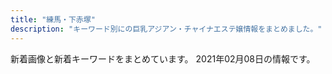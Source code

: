 ```yaml
---
title: "練馬・下赤塚"
description: "キーワード別にの巨乳アジアン・チャイナエステ嬢情報をまとめました。"
---
```


新着画像と新着キーワードをまとめています。
2021年02月08日の情報です。

<DmmAffiliateIns />
<KeywordTable
  shops={
    [
    {
        "keywords": {},
        "img_links": [
            "http://es-nerima.biz/wp-content/uploads/2016/10/gallery7.jpg",
            "http://es-nerima.biz/wp-content/uploads/2016/10/gallery8-600x600.jpg",
            "http://es-nerima.biz/wp-content/uploads/2016/10/eri.jpg",
            "http://es-nerima.biz/wp-content/themes/template-salon2/images/newface-ttl.png",
            "http://es-nerima.biz/wp-content/themes/template-salon2/images/pickup-ttl.png",
            "http://es-nerima.biz/wp-content/themes/template-salon2/images/gallery3.jpg",
            "http://es-nerima.biz/wp-content/uploads/2016/10/gallery2.jpg",
            "http://es-nerima.biz/wp-content/themes/template-salon2/images/gallery2.jpg",
            "http://es-nerima.biz/wp-content/uploads/2016/10/g1-250x330.jpg",
            "http://es-nerima.biz/wp-content/uploads/2016/10/g3-250x330.jpg",
            "http://es-nerima.biz/wp-content/uploads/2016/10/gallery6.jpg",
            "http://es-nerima.biz/wp-content/uploads/2016/10/g5.jpg",
            "http://cdn.dino-es.com/images/logo/88x31DinoEs.png",
            "http://es-nerima.biz/wp-content/themes/template-salon2/images/gallery4.jpg",
            "http://es-nerima.biz/wp-content/uploads/2016/10/g6-250x330.jpg",
            "http://es-nerima.biz/wp-content/themes/template-salon2/images/pickup-frame.png",
            "http://es-nerima.biz/wp-content/uploads/2016/10/gallery1.jpg",
            "http://es-nerima.biz/wp-content/themes/template-salon2/images/massage-de_88_31.jpg",
            "http://es-nerima.biz/wp-content/uploads/2016/10/g4-250x330.jpg",
            "http://es-nerima.biz/wp-content/uploads/2016/10/mika.jpg",
            "http://es-nerima.biz/wp-content/uploads/2016/10/girl-1.jpg",
            "http://es-nerima.biz/wp-content/themes/template-salon2/images/camp-bnr.jpg",
            "http://es-nerima.biz/wp-content/themes/template-salon2/images/gallery-ttl.png",
            "http://es-nerima.biz/wp-content/uploads/2016/10/camp-bnr.jpg",
            "http://es-nerima.biz/wp-content/themes/template-salon2/images/news-ttl.png",
            "http://es-nerima.biz/wp-content/uploads/2016/10/g3.jpg",
            "http://es-nerima.biz/wp-content/uploads/2016/10/girl-1-250x330.jpg",
            "http://es-nerima.biz/wp-content/themes/template-salon2/images/magazine.jpg",
            "http://es-nerima.biz/wp-content/uploads/2016/10/gallery3.jpg",
            "http://es-nerima.biz/wp-content/uploads/2016/10/gallery8.jpg",
            "http://es-nerima.biz/wp-content/uploads/2016/10/eri-250x330.jpg",
            "http://es-nerima.biz/wp-content/uploads/2016/10/mika-250x330.jpg",
            "http://es-nerima.biz/wp-content/themes/template-salon2/images/gallery1.jpg",
            "http://es-nerima.biz/wp-content/themes/template-salon2/images/tel.png",
            "http://es-nerima.biz/wp-content/uploads/2016/10/g6.jpg",
            "http://es-nerima.biz/wp-content/uploads/2016/10/g5-250x330.jpg",
            "http://es-nerima.biz/wp-content/themes/template-salon2/images/slider1.jpg",
            "http://es-nerima.biz/wp-content/uploads/2016/10/gallery5.jpg"
        ],
        "name": "\u3046\u3089\u3089",
        "station": "\u7df4\u99ac\u99c5\u5317\u53e3",
        "url": "http://es-nerima.biz/"
    },
    {
        "url": "http://anzu.abnavi.info/",
        "keywords": {
            "88": 1,
            "E": 4,
            "83": 1,
            "86": 3,
            "87": 5,
            "85": 2,
            "D": 8,
            "C": 19
        },
        "img_links": [
            "http://anzu.abnavi.info/images/s_staff.jpg",
            "http://anzu.abnavi.info/images/nbj3.jpg",
            "http://anzu.abnavi.info/photos/sites/35/2020/10/2020103006583256.jpg",
            "http://anzu.abnavi.info/photos/sites/35/2021/01/2021010706402780.jpg",
            "http://anzu.abnavi.info/photos/sites/35/2020/11/2020111701471573.jpg",
            "http://anzu.abnavi.info/photos/sites/35/2020/11/2020111701471610.jpg",
            "http://anzu.abnavi.info/images/nbj1.jpg",
            "http://anzu.abnavi.info/photos/sites/35/2021/01/202101210807271.jpg",
            "http://anzu.abnavi.info/photos/sites/35/2021/02/2021020806393129.jpg",
            "http://anzu.abnavi.info/images/s_news.png",
            "http://anzu.abnavi.info/images/mobile.jpg",
            "http://anzu.abnavi.info/photos/sites/35/2020/10/2020103006583042.jpg",
            "http://anzu.abnavi.info/photos/sites/35/2020/11/2020111105580517.jpg",
            "http://anzu.abnavi.info/photos/sites/35/2021/01/2021012905114965.jpg",
            "http://anzu.abnavi.info/images/room4.jpg",
            "http://anzu.abnavi.info/images/room3.jpg",
            "http://anzu.abnavi.info/images/room1.jpg",
            "http://anzu.abnavi.info/images/room2.jpg",
            "http://anzu.abnavi.info/images/end.png",
            "http://anzu.abnavi.info/photos/sites/35/2020/11/2020110503074285.jpg",
            "http://anzu.abnavi.info/images/top.jpg",
            "http://anzu.abnavi.info/images/news_bj3.jpg",
            "http://anzu.abnavi.info/photos/sites/35/2020/10/2020103006583225.jpg",
            "http://anzu.abnavi.info/photos/sites/35/2020/10/2020103006583191.jpg",
            "http://anzu.abnavi.info/photos/sites/35/2020/11/2020110503074787.jpg"
        ],
        "station": "\u6210\u5897\u99c5",
        "name": "\u59eb"
    },
    {
        "img_links": [
            "http://www.seoul.esjp.info/files/010.jpg",
            "http://www.seoul.esjp.info/files/015.jpg",
            "http://www.seoul.esjp.info/img/change-005.png",
            "http://www.seoul.esjp.info/img/nav-001.png",
            "http://www.seoul.esjp.info/files/013.jpg",
            "http://www.seoul.esjp.info/img/main-top01.png",
            "http://www.seoul.esjp.info/files/008.jpg",
            "http://www.seoul.esjp.info/img/nav-003.png",
            "http://www.seoul.esjp.info/img/change-001.png",
            "http://www.seoul.esjp.info/img/nav-002.png",
            "http://www.seoul.esjp.info/img/main-top03.png",
            "http://www.seoul.esjp.info/img/change-002.png",
            "http://www.seoul.esjp.info/files/007.jpg",
            "http://www.seoul.esjp.info/img/foot.png",
            "http://www.seoul.esjp.info/files/004.jpg",
            "http://www.seoul.esjp.info/files/005.jpg",
            "http://www.seoul.esjp.info/files/011.jpg",
            "http://www.seoul.esjp.info/files/006.jpg",
            "http://www.seoul.esjp.info/img/nav-004.png",
            "http://www.seoul.esjp.info/img/change-006.png",
            "http://www.seoul.esjp.info/files/012.jpg",
            "http://www.seoul.esjp.info/img/nav-005.png",
            "http://www.seoul.esjp.info/img/recuit.png",
            "http://www.seoul.esjp.info/img/head.png",
            "http://www.seoul.esjp.info/img/change-004.png",
            "http://www.seoul.esjp.info/files/001.jpg",
            "http://www.seoul.esjp.info/img/nav-006.png",
            "http://www.seoul.esjp.info/files/003.jpg",
            "http://www.seoul.esjp.info/img/change-003.png"
        ],
        "keywords": {
            "D": 4,
            "87": 1,
            "86": 3
        },
        "station": "\u7df4\u99ac\u99c5\u897f\u53e3",
        "name": "\u7652\u3057\u306e\u90e8\u5c4b",
        "url": "http://www.seoul.esjp.info/"
    },
    {
        "url": "http://himawari.est-u.com/",
        "name": "\u3072\u307e\u308f\u308a",
        "station": "\u7df4\u99ac\u99c5\u5357\u53e3",
        "img_links": [
            "http://himawari.est-u.com/images/a2.jpg",
            "http://himawari.est-u.com/staff/sakura.jpg",
            "http://himawari.est-u.com/staff/nami.jpg",
            "http://himawari.est-u.com/images/therpist.jpg",
            "http://himawari.est-u.com/images/a1.jpg",
            "http://himawari.est-u.com/images/index_02.jpg",
            "http://himawari.est-u.com/images/index_08.jpg",
            "http://himawari.est-u.com/images/index2_08.jpg",
            "http://himawari.est-u.com/staff/eri.jpg",
            "http://himawari.est-u.com/images/down.jpg",
            "http://himawari.est-u.com/staff/asuka.jpg",
            "http://himawari.est-u.com/staff/izumi.jpg",
            "http://himawari.est-u.com/staff/umi.jpg",
            "http://himawari.est-u.com/staff/miyuki.jpg",
            "http://himawari.est-u.com/images/index_04.jpg",
            "http://himawari.est-u.com/staff/yuki.jpg",
            "http://himawari.est-u.com/images/index_10.jpg"
        ],
        "keywords": {
            "C": 7
        }
    },
    {
        "station": "\u4e2d\u6751\u6a4b\u99c5\u5357\u53e3",
        "keywords": {},
        "name": "\u30b9\u30a6\u30a3\u30fc\u30c8",
        "url": "http://www.es-yas.click/",
        "img_links": [
            "http://www.es-yas.click/images/interior_t.jpg",
            "http://www.es-yas.click/images/newface.png",
            "http://www.es-yas.click/images/news.jpg",
            "http://www.es-yas.click/images/tel.jpg",
            "http://www.es-yas.click/img/risa1.jpg",
            "http://www.es-yas.click/images/1.jpg",
            "http://www.es-yas.click/images/2.jpg",
            "http://www.es-yas.click/images/int2.png",
            "http://www.es-yas.click/images/ac1.png",
            "http://www.es-yas.click/images/int1.png",
            "http://www.es-yas.click/images/sirase.jpg",
            "http://www.es-yas.click/images/3.jpg",
            "http://www.es-yas.click/images/head.jpg",
            "http://www.es-yas.click/images/info.png",
            "http://www.es-yas.click/images/sys1.png",
            "http://www.es-yas.click/img/aya1.jpg",
            "http://www.es-yas.click/images/sys2.png",
            "http://www.es-yas.click/images/mobile.jpg",
            "http://www.es-yas.click/images/staff_t.jpg",
            "http://www.es-yas.click/img/sayuri1.jpg",
            "http://www.es-yas.click/images/s1.png"
        ]
    },
    {
        "station": "\u65b0\u685c\u53f0\u99c5",
        "img_links": [
            "https://static.wixstatic.com/media/73ea4e_73ca4971bac34776a53c8b09526abe0d~mv2.jpg",
            "https://static.wixstatic.com/media/56292f_3dc196c69ac04338b46a28f7dc0f4df2.jpg",
            "https://static.wixstatic.com/media/56292f_4d626237c2cd4806b0251dae4554758e.jpg",
            "https://static.wixstatic.com/media/73ea4e_4f276738c0354f93b87840e2d55be62b~mv2.png"
        ],
        "name": "\u697d\u3005",
        "url": "https://1270791003.wixsite.com/mysite/",
        "keywords": {}
    },
    {
        "keywords": {},
        "img_links": [
            "http://sh-dafei.work/templets/default/pc/picture/end1.jpg",
            "http://sh-dafei.work/uploads/201002/1-201002144Z11V.jpg",
            "http://sh-dafei.work/uploads/171031/1-1G0311G556445.jpg",
            "http://sh-dafei.work/uploads/181206/1-1Q2061253211D.jpg",
            "http://sh-dafei.work/uploads/171031/1-1G0311G531445.jpg",
            "http://sh-dafei.work/uploads/allimg/180612/1-1P612160305350.jpg",
            "http://sh-dafei.work/uploads/181206/1-1Q206125154224.jpg",
            "http://sh-dafei.work/uploads/200612/1-200612154534W8.jpg",
            "http://sh-dafei.work/uploads/181214/1-1Q214154222511.jpg",
            "http://sh-dafei.work/uploads/190809/1-1ZP9125I01S.jpg",
            "http://sh-dafei.work/uploads/171031/1-1G0311G344914.jpg",
            "http://sh-dafei.work/uploads/180227/1-1P22G40S5448.jpg",
            "http://sh-dafei.work/uploads/180612/1-1P6121601061c.jpg",
            "http://sh-dafei.work/templets/default/pc/picture/face.png",
            "http://sh-dafei.work/uploads/190130/1-1Z130162635508.jpg",
            "http://sh-dafei.work/uploads/181207/1-1Q20G35320X0.png",
            "http://sh-dafei.work/uploads/181206/1-1Q2061250494E.jpg",
            "http://sh-dafei.work/uploads/200117/1-20011G614144B.jpg",
            "http://sh-dafei.work/uploads/190301/1-1Z30116320A41.jpg",
            "http://sh-dafei.work/templets/default/pc/picture/s_pick.png",
            "http://sh-dafei.work/templets/default/pc/picture/s_news.png",
            "http://sh-dafei.work/uploads/191115/1-191115132040J2.jpg",
            "http://sh-dafei.work/uploads/181207/1-1Q20G40K63R.jpg",
            "http://sh-dafei.work/uploads/180612/1-1P612160029349.jpg",
            "http://sh-dafei.work/templets/default/pc/picture/staffs.png",
            "http://sh-dafei.work/uploads/190924/1-1Z924151334121.jpg",
            "http://sh-dafei.work/uploads/171031/1-1G0311G505933.jpg",
            "http://sh-dafei.work/uploads/181206/1-1Q2061249563O.jpg",
            "http://sh-dafei.work/uploads/171031/1-1G0311G4095M.jpg",
            "http://sh-dafei.work/uploads/201113/1-20111314213cQ.jpg",
            "http://sh-dafei.work/uploads/190329/1-1Z329151011c7.jpg",
            "http://sh-dafei.work/templets/default/pc/picture/s_staff.png"
        ],
        "name": "\u5927\u5983",
        "url": "http://sh-dafei.work/",
        "station": "\u7df4\u99ac\u99c5\u897f\u53e3"
    },
    {
        "img_links": [
            "http://c-ikoi.work/img/misaki1.jpg",
            "http://c-ikoi.work/images/1.jpg",
            "http://c-ikoi.work/images/rec2.png",
            "http://c-ikoi.work/images/3.jpg",
            "http://c-ikoi.work/images/4.jpg",
            "http://c-ikoi.work/img/yuna1.jpg",
            "http://c-ikoi.work/images/head.jpg",
            "http://c-ikoi.work/images/sys1.jpg",
            "http://c-ikoi.work/img/riri1.jpg",
            "http://c-ikoi.work/images/line.png",
            "http://c-ikoi.work/images/int3.png",
            "http://c-ikoi.work/img/momo1.jpg",
            "http://c-ikoi.work/images/concept.jpg",
            "http://c-ikoi.work/images/staff_t.jpg",
            "http://c-ikoi.work/images/int1.png",
            "http://c-ikoi.work/images/interior_t.jpg",
            "http://c-ikoi.work/images/sys2.jpg",
            "http://c-ikoi.work/images/tel.jpg",
            "http://c-ikoi.work/images/news.jpg",
            "http://c-ikoi.work/images/sys3.png",
            "http://c-ikoi.work/images/int2.png",
            "http://c-ikoi.work/images/mobile.jpg",
            "http://c-ikoi.work/images/rec1.png",
            "http://c-ikoi.work/images/2.jpg"
        ],
        "name": "\u61a9",
        "station": "\u5927\u5c71\u99c5\u5357\u53e3",
        "keywords": {},
        "url": "http://c-ikoi.work/"
    },
    {
        "url": "http://ponfu-massage.work/",
        "name": "\u30dd\u30f3\u30d5\u30fc",
        "keywords": {
            "C": 22,
            "85": 3,
            "88": 4,
            "D": 10,
            "F": 1,
            "89": 1,
            "E": 1,
            "87": 4,
            "84": 1
        },
        "img_links": [
            "http://ponfu-massage.work/img/sta42.jpg",
            "http://ponfu-massage.work/img/sta28.jpg",
            "http://ponfu-massage.work/img/st41.jpg",
            "http://ponfu-massage.work/img/acc7.jpg",
            "http://ponfu-massage.work/img/acc5.jpg",
            "http://ponfu-massage.work/img/s30.jpg",
            "http://ponfu-massage.work/img/sta40.jpg",
            "http://ponfu-massage.work/img/st40.jpg",
            "http://ponfu-massage.work/img/st18.jpg",
            "http://ponfu-massage.work/img/st43.jpg",
            "http://ponfu-massage.work/img/acc4.jpg",
            "http://ponfu-massage.work/img/sta30.jpg",
            "http://ponfu-massage.work/img/acc2.jpg",
            "http://ponfu-massage.work/img/sta43.jpg",
            "http://ponfu-massage.work/img/st37.jpg",
            "http://ponfu-massage.work/img/st45.jpg",
            "http://ponfu-massage.work/img/acc6.jpg",
            "http://ponfu-massage.work/img/sta41.jpg",
            "http://ponfu-massage.work/img/sta38.jpg",
            "http://ponfu-massage.work/img/s38.jpg",
            "http://ponfu-massage.work/img/s40.jpg",
            "http://ponfu-massage.work/img/st28.jpg",
            "http://ponfu-massage.work/img/s44.jpg",
            "http://ponfu-massage.work/img/s43.jpg",
            "http://ponfu-massage.work/img/acc8.jpg",
            "http://ponfu-massage.work/img/st42.jpg",
            "http://ponfu-massage.work/img/botton.jpg",
            "http://ponfu-massage.work/img/st30.jpg",
            "http://ponfu-massage.work/img/s41.jpg",
            "http://ponfu-massage.work/img/s42.jpg",
            "http://ponfu-massage.work/img/campian.jpg",
            "http://ponfu-massage.work/img/sta37.jpg",
            "http://ponfu-massage.work/img/acc3.jpg",
            "http://ponfu-massage.work/img/acc10.jpg",
            "http://ponfu-massage.work/img/sta44.jpg",
            "http://ponfu-massage.work/img/sta45.jpg",
            "http://ponfu-massage.work/img/st44.jpg",
            "http://ponfu-massage.work/img/st35.jpg",
            "http://ponfu-massage.work/img/sta35.jpg",
            "http://ponfu-massage.work/img/st39.jpg",
            "http://ponfu-massage.work/img/acc9.jpg",
            "http://ponfu-massage.work/img/st38.jpg",
            "http://ponfu-massage.work/img/s39.jpg",
            "http://ponfu-massage.work/img/s37.jpg",
            "http://ponfu-massage.work/img/s45.jpg",
            "http://ponfu-massage.work/img/sta39.jpg",
            "http://ponfu-massage.work/img/acc1.jpg"
        ],
        "station": "\u7df4\u99ac\u99c5\u897f\u53e3"
    },
    {
        "url": "http://www.nerima-rose.com/",
        "station": "\u7df4\u99ac\u99c5\u5357\u53e3",
        "img_links": [
            "http://www.nerima-rose.com/images/staff/17/riri.jpg",
            "http://www.nerima-rose.com/images/aroma/r1.jpg",
            "http://www.nerima-rose.com/images/staff/16/aya2.jpg",
            "http://www.nerima-rose.com/images/rosa-pindao_09.jpg",
            "http://www.nerima-rose.com/images/shop/11.jpg",
            "http://www.nerima-rose.com/images/shop/h1.jpg",
            "http://www.nerima-rose.com/images/aroma/r3.jpg",
            "http://www.nerima-rose.com/images/rosa-pindao_07.jpg",
            "http://www.nerima-rose.com/images/aroma/r2.jpg",
            "http://www.nerima-rose.com/images/shop/3/sh1.jpg",
            "http://www.nerima-rose.com/cgi-bin/topics/img/16-1.jpg",
            "http://www.nerima-rose.com/images/shop/4/s1.jpg",
            "http://www.nerima-rose.com/images/index-rosa_04.jpg",
            "http://www.nerima-rose.com/images/staff/17/2/nana.png",
            "http://www.nerima-rose.com/images/staff/17/2/ena.jpg",
            "http://www.nerima-rose.com/images/index-rosa_09.jpg",
            "http://www.nerima-rose.com/images/sys3.jpg",
            "http://www.nerima-rose.com/images/staff/17/2/kina.jpg",
            "http://www.nerima-rose.com/images/staff/16/misaki2.jpg",
            "http://www.nerima-rose.com/images/index-rosa_02.jpg",
            "http://www.nerima-rose.com/images/nav/nav-acc.jpg",
            "http://www.nerima-rose.com/images/rosa-sys_09a.jpg",
            "http://www.nerima-rose.com/images/images/sys2018_03.jpg",
            "http://www.nerima-rose.com/images/nav/nav-rec.jpg",
            "http://www.nerima-rose.com/images/rosa-sys_04.jpg",
            "http://www.nerima-rose.com/images/images/sys2018_06.jpg",
            "http://www.nerima-rose.com/images/staff/16/kaori2.jpg"
        ],
        "name": "ROSE",
        "keywords": {
            "C": 8
        }
    },
    {
        "station": "\u685c\u53f0\u99c5\u5317\u53e3",
        "name": "\u30de\u30fc\u30ac\u30ec\u30c3\u30c8",
        "url": "http://margaret.ests.jp/",
        "img_links": [
            "http://margaret.ests.jp/photos/sites/29/2021/01/2021011511194654.jpg",
            "http://margaret.ests.jp/images/service2.jpg",
            "http://margaret.ests.jp/photos/sites/29/2020/06/202006301829174.jpeg",
            "http://margaret.ests.jp/images/s_service.png",
            "http://margaret.ests.jp/images/room3.jpg",
            "http://margaret.ests.jp/images/room1.jpg",
            "http://margaret.ests.jp/images/room4.jpg",
            "http://margaret.ests.jp/photos/sites/29/2020/08/2020082222274080.jpeg",
            "http://margaret.ests.jp/photos/sites/29/2020/06/2020062814010219.jpeg",
            "http://margaret.ests.jp/images/s_staff.png",
            "http://margaret.ests.jp/images/room2.jpg",
            "http://margaret.ests.jp/photos/sites/29/2020/08/2020080615352994.jpeg",
            "http://margaret.ests.jp/photos/sites/29/2020/04/202004081414540.jpg",
            "http://margaret.ests.jp/images/info.jpg",
            "http://margaret.ests.jp/images/service1.jpg",
            "http://margaret.ests.jp/images/service3.jpg",
            "http://margaret.ests.jp/images/service4.jpg",
            "http://margaret.ests.jp/photos/sites/29/2020/05/202005281752578.jpg",
            "http://margaret.ests.jp/images/s_news.jpg",
            "http://margaret.ests.jp/images/mobile.jpg",
            "http://margaret.ests.jp/photos/sites/29/2020/04/2020041014190824.jpg",
            "http://margaret.ests.jp/images/top.jpg",
            "http://margaret.ests.jp/images/s_pick.jpg",
            "http://margaret.ests.jp/photos/sites/29/2020/04/2020040205541033.jpg",
            "http://margaret.ests.jp/photos/sites/29/2020/04/202004102157462.jpeg",
            "http://margaret.ests.jp/photos/sites/29/2020/03/2020032709162529.jpg"
        ],
        "keywords": {
            "88": 24,
            "F": 12,
            "85": 36,
            "D": 84,
            "E": 36,
            "87": 12,
            "86": 24
        }
    },
    {
        "name": "AROMA PLAZA \u30a2\u30ed\u30de\u30d7\u30e9\u30b6",
        "station": "\u77f3\u795e\u4e95\u516c\u5712\u99c5\u5357\u53e3",
        "keywords": {},
        "url": "http://aroma-p.info/",
        "img_links": []
    },
    {
        "station": "\u4e0b\u8d64\u585a\u99c5\u5317\u53e3",
        "img_links": [
            "http://c-sakura.work/images/1.jpg",
            "http://c-sakura.work/images/info.png",
            "http://c-sakura.work/images/head.jpg",
            "http://c-sakura.work/img/yuri1.jpg",
            "http://c-sakura.work/images/mobile.jpg",
            "http://c-sakura.work/images/2.jpg",
            "http://c-sakura.work/images/int2.png",
            "http://c-sakura.work/images/3.jpg",
            "http://c-sakura.work/images/news.png",
            "http://c-sakura.work/img/ami1.jpg",
            "http://c-sakura.work/images/int1.png",
            "http://c-sakura.work/images/sisu.png",
            "http://c-sakura.work/img/yuyu1.jpg",
            "http://c-sakura.work/images/tel.jpg",
            "http://c-sakura.work/images/interior_t.jpg",
            "http://c-sakura.work/images/staff_t.jpg",
            "http://c-sakura.work/images/sys1.png"
        ],
        "url": "http://c-sakura.work/",
        "name": "\u9577\u4e45*\u3061\u3087\u3046\u304d\u3085\u3046",
        "keywords": {}
    },
    {
        "keywords": {},
        "url": "https://salasa.tokyo/",
        "station": "\u7df4\u99ac\u99c5\u897f\u53e3",
        "name": "\u3064\u307c\u307f",
        "img_links": []
    },
    {
        "name": "\u7d05\u6708",
        "img_links": [
            "http://www.es-kou.link/images/mobile.jpg",
            "http://www.es-kou.link/images/head.jpg",
            "http://www.es-kou.link/images/1.jpg",
            "http://www.es-kou.link/images/sys1.jpg",
            "http://www.es-kou.link/img/mimi1.jpg",
            "http://www.es-kou.link/images/info.png",
            "http://www.es-kou.link/images/sys2.jpg",
            "http://www.es-kou.link/images/news.jpg",
            "http://www.es-kou.link/images/s1.png",
            "http://www.es-kou.link/images/int1.png",
            "http://www.es-kou.link/images/sys3.png",
            "http://www.es-kou.link/img/nana1.jpg",
            "http://www.es-kou.link/images/int2.png",
            "http://www.es-kou.link/images/interior_t.jpg",
            "http://www.es-kou.link/img/satomi1.jpg",
            "http://www.es-kou.link/images/b2.jpg",
            "http://www.es-kou.link/images/staff_t.jpg",
            "http://www.es-kou.link/images/3.jpg",
            "http://www.es-kou.link/images/b1.jpg",
            "http://www.es-kou.link/images/2.jpg"
        ],
        "keywords": {},
        "station": "\u4e0b\u8d64\u585a\u99c5\u5317\u53e3",
        "url": "http://www.es-kou.link/"
    },
    {
        "img_links": [
            "http://mannmaru.xyz/uploads/210118/1-21011P9140L03.jpg",
            "http://mannmaru.xyz/uploads/201214/1-201214140532633.jpg",
            "http://mannmaru.xyz/uploads/201006/1-201006104331a4.jpg",
            "http://mannmaru.xyz/uploads/210201/1-210201104555H2.jpg",
            "http://mannmaru.xyz/uploads/210201/1-21020110402L62.jpg",
            "http://mannmaru.xyz/style/images/room2.jpg",
            "http://mannmaru.xyz/uploads/201111/1-2011111325441M.jpg",
            "http://mannmaru.xyz/uploads/201111/1-201111132553140.jpg",
            "http://mannmaru.xyz/style/images/girl-z2.jpg",
            "http://mannmaru.xyz/uploads/210118/1-21011P913545J.jpg",
            "http://mannmaru.xyz/style/images/top.png",
            "http://mannmaru.xyz/uploads/201106/1-201106163420503.jpg",
            "http://mannmaru.xyz/uploads/201112/1-2011120U33N31.jpg",
            "http://mannmaru.xyz/uploads/201212/1-201212152243942.jpg",
            "http://mannmaru.xyz/uploads/200930/1-200930092325118.jpg",
            "http://mannmaru.xyz/uploads/201226/1-20122616061Aa.jpg",
            "http://mannmaru.xyz/uploads/200908/1-200ZQ30400545.jpg",
            "http://mannmaru.xyz/uploads/210105/1-210105124QM16.jpg",
            "http://mannmaru.xyz/style/images/mobile.jpg",
            "http://mannmaru.xyz/uploads/200908/1-200ZQ304213L.jpg",
            "http://mannmaru.xyz/uploads/210118/1-21011P91210456.jpg",
            "http://mannmaru.xyz/plus/images/room5.jpg",
            "http://mannmaru.xyz/style/images/staff_line.png",
            "http://mannmaru.xyz/style/images/room1.jpg",
            "http://mannmaru.xyz/style/images/girl-z1.jpg",
            "http://mannmaru.xyz/uploads/201130/1-20113009354V96.jpg",
            "http://mannmaru.xyz/uploads/201028/1-20102Q24S0942.jpg",
            "http://mannmaru.xyz/uploads/200930/1-200930092346129.jpg",
            "http://mannmaru.xyz/uploads/210105/1-210105124S0643.jpg",
            "http://mannmaru.xyz/style/images/room4.jpg",
            "http://mannmaru.xyz/style/images/dt.jpg",
            "http://mannmaru.xyz/uploads/210105/1-210105124T2148.jpg",
            "http://mannmaru.xyz/uploads/200912/1-200912152551K9.jpg",
            "http://mannmaru.xyz/style/images/room3.jpg",
            "http://mannmaru.xyz/uploads/201106/1-201106163411121.jpg",
            "http://mannmaru.xyz/uploads/201112/1-2011120U259211.jpg",
            "http://mannmaru.xyz/uploads/201130/1-20113009352G24.jpg",
            "http://mannmaru.xyz/uploads/201010/1-2010101A4532c.jpg",
            "http://mannmaru.xyz/uploads/201006/1-201006104306102.jpg",
            "http://mannmaru.xyz/uploads/201020/1-2010200TF4347.jpg",
            "http://mannmaru.xyz/uploads/201020/1-2010200TG3423.jpg",
            "http://mannmaru.xyz/uploads/201028/1-20102Q24PXb.jpg",
            "http://mannmaru.xyz/uploads/210201/1-210201104603c3.jpg",
            "http://mannmaru.xyz/uploads/201020/1-2010200T649248.jpg",
            "http://mannmaru.xyz/style/images/end.jpg",
            "http://mannmaru.xyz/uploads/210201/1-210201103ZbG.jpg",
            "http://mannmaru.xyz/uploads/210115/1-2101151H414522.jpg",
            "http://mannmaru.xyz/uploads/200908/1-200ZQ30412239.jpg",
            "http://mannmaru.xyz/uploads/201106/1-2011061633492c.jpg",
            "http://mannmaru.xyz/uploads/200930/1-20093009233O42.jpg",
            "http://mannmaru.xyz/uploads/201028/1-20102Q24R2Y7.jpg",
            "http://mannmaru.xyz/uploads/201214/1-2012141405532C.jpg",
            "http://mannmaru.xyz/uploads/201130/1-20113009355I62.jpg",
            "http://mannmaru.xyz/uploads/201112/1-2011120U32Q21.jpg",
            "http://mannmaru.xyz/uploads/201111/1-201111132535H6.jpg",
            "http://mannmaru.xyz/uploads/201214/1-201214140544N0.jpg",
            "http://mannmaru.xyz/uploads/210201/1-2102011039521I.jpg",
            "http://mannmaru.xyz/uploads/201006/1-201006104323245.jpg",
            "http://mannmaru.xyz/style/images/bj3.png",
            "http://mannmaru.xyz/uploads/201026/1-201026095440P8.jpg",
            "http://mannmaru.xyz/uploads/210201/1-21020110453K96.jpg"
        ],
        "name": "\u5348\u5f8c\u306e\u591c",
        "keywords": {
            "G": 1,
            "D": 18,
            "94": 1,
            "86": 18,
            "E": 1,
            "88": 1,
            "C": 26
        },
        "station": "\u6210\u5897\u99c5\u5317\u53e3",
        "url": "http://mannmaru.xyz/"
    },
    {
        "img_links": [
            "http://www.hi-msg.com/dansin/images/p-5.jpg",
            "http://www.hi-msg.com/dansin/images/end1.jpg",
            "http://www.hi-msg.com/dansin/images/p-4-1.jpg",
            "http://www.hi-msg.com/dansin/images/p-2.jpg",
            "http://www.hi-msg.com/dansin/images/1.jpg",
            "http://www.hi-msg.com/dansin/images/s_face.jpg",
            "http://www.hi-msg.com/dansin/images/p-2-1.jpg",
            "http://www.hi-msg.com/dansin/images/p-6.jpg",
            "http://www.hi-msg.com/dansin/images/p-8.jpg",
            "http://www.hi-msg.com/dansin/images/top1.jpg",
            "http://www.hi-msg.com/dansin/images/s_info.jpg",
            "http://www.hi-msg.com/dansin/images/p-4.jpg",
            "http://www.hi-msg.com/dansin/images/p-7.jpg",
            "http://www.hi-msg.com/dansin/images/nav.jpg",
            "http://www.hi-msg.com/dansin/images/mobile.jpg",
            "http://www.hi-msg.com/dansin/images/p-1.jpg",
            "http://www.hi-msg.com/dansin/images/p-6-1.jpg",
            "http://www.hi-msg.com/dansin/images/p-5-1.jpg",
            "http://www.hi-msg.com/dansin/images/s_news.jpg",
            "http://www.hi-msg.com/dansin/images/top.jpg",
            "http://www.hi-msg.com/dansin/images/p-1-1.jpg",
            "http://www.hi-msg.com/dansin/images/s_pick.jpg"
        ],
        "keywords": {},
        "station": "\u3068\u304d\u308f\u53f0\u99c5\u5357\u53e3",
        "name": "\u6696\u5fc3",
        "url": "http://www.hi-msg.com/dansin/"
    },
    {
        "station": "\u4e0b\u8d64\u585a\u99c5\u5317\u53e3",
        "url": "http://www.hanaest.net/",
        "img_links": [
            "http://www.hanaest.net/up/uploads/20161128220158nao.jpg",
            "http://www.hanaest.net/images/ttl_staff.png",
            "http://www.hanaest.net/up/uploads/20171017081729nana.jpg",
            "http://www.hanaest.net/up/uploads/20161009222712tomo.jpg",
            "http://www.hanaest.net/images/r2.jpg",
            "http://www.hanaest.net/images/ttl_price.png",
            "http://www.hanaest.net/images/s2.jpg",
            "http://www.hanaest.net/images/r1.jpg",
            "http://www.hanaest.net/images/ttl_qj.png",
            "http://www.hanaest.net/up/uploads/20171005214644212.jpg",
            "http://www.hanaest.net/up/uploads/20170621202142mimi.jpg",
            "http://www.hanaest.net/images/header_bg.png",
            "http://www.hanaest.net/images/news.png",
            "http://www.hanaest.net/images/qj.png"
        ],
        "name": "\u83ef\uff5e\u306f\u306a\uff5e",
        "keywords": {}
    },
    {
        "img_links": [
            "http://www.kawaii.mensest.com/files/010.jpg",
            "http://www.kawaii.mensest.com/images/mainImg_sub.jpg",
            "http://www.kawaii.mensest.com/common/images/photo02.jpg",
            "http://www.kawaii.mensest.com/files/012.jpg",
            "http://www.kawaii.mensest.com/images/btn2.png",
            "http://www.kawaii.mensest.com/images/icon_tel.png",
            "http://www.kawaii.mensest.com/files/009.jpg",
            "http://www.kawaii.mensest.com/images/icon_staff.png",
            "http://www.kawaii.mensest.com/images/icon_info.png",
            "http://www.kawaii.mensest.com/images/end-info.png",
            "http://www.kawaii.mensest.com/images/icon_concept.png",
            "http://www.kawaii.mensest.com/files/011.jpg",
            "http://www.kawaii.mensest.com/common/images/photo03.jpg",
            "http://www.kawaii.mensest.com/common/images/photo01.jpg",
            "http://www.kawaii.mensest.com/images/icon_top.png"
        ],
        "keywords": {
            "D": 4,
            "87": 4
        },
        "url": "http://www.kawaii.mensest.com/",
        "name": "Kawaii\u604b\u4eba",
        "station": "\u7df4\u99ac\u99c5\u4e2d\u592e\u53e3"
    },
    {
        "keywords": {
            "D": 20,
            "C": 11,
            "86": 10,
            "85": 10
        },
        "img_links": [
            "https://kachofugetsu.ests.jp/images/top.jpg",
            "https://kachofugetsu.ests.jp/images/link_nav03.jpg",
            "https://kachofugetsu.ests.jp/images/link_nav02.jpg",
            "https://kachofugetsu.ests.jp/images/link_nav04.jpg",
            "https://kachofugetsu.ests.jp/photos/sites/18/2021/01/2021011210015951.jpg",
            "https://kachofugetsu.ests.jp/images/link_nav01.jpg",
            "https://kachofugetsu.ests.jp/photos/sites/18/2021/01/2021011210020128.jpg",
            "https://kachofugetsu.ests.jp/images/room2.jpg",
            "https://kachofugetsu.ests.jp/images/tit_staff.jpg",
            "https://kachofugetsu.ests.jp/photos/sites/18/2021/01/2021011210015989.jpg",
            "https://kachofugetsu.ests.jp/images/room1.jpg",
            "https://kachofugetsu.ests.jp/images/tit_news.png",
            "https://kachofugetsu.ests.jp/images/room4.jpg",
            "https://kachofugetsu.ests.jp/photos/sites/18/2021/01/2021011210020045.jpg",
            "https://kachofugetsu.ests.jp/images/link_nav05.jpg",
            "https://kachofugetsu.ests.jp/images/footer.jpg",
            "https://kachofugetsu.ests.jp/images/room3.jpg",
            "https://kachofugetsu.ests.jp/images/link_nav06.jpg"
        ],
        "name": "\u82b1\u9ce5\u98a8\u6708",
        "station": "\u6210\u5897\u99c5",
        "url": "https://kachofugetsu.ests.jp/"
    },
    {
        "station": "\u7df4\u99ac\u99c5A1\u51fa\u53e3",
        "name": "\u30d0\u30d3",
        "url": "http://giuytor.xyz/",
        "img_links": [
            "http://giuytor.xyz/uploads/201027/1-20102G2423W16.jpg",
            "http://giuytor.xyz/webstyle/line6.png",
            "http://giuytor.xyz/uploads/201026/1-201026164952248.jpg",
            "http://giuytor.xyz/webstyle/sign(1).png",
            "http://giuytor.xyz/uploads/201210/1-2012101602095L.jpg",
            "http://giuytor.xyz/webstyle/line2.png",
            "http://giuytor.xyz/uploads/201026/1-2010261A409633.jpg",
            "http://giuytor.xyz/uploads/201027/1-20102G24525a5.jpg",
            "http://giuytor.xyz/webstyle/line3.png",
            "http://giuytor.xyz/webstyle/mobile_02.png",
            "http://giuytor.xyz/uploads/201027/1-20102G24150649.jpg",
            "http://giuytor.xyz/uploads/201112/1-20111210002S57.jpg",
            "http://giuytor.xyz/uploads/201210/1-201210163253163.jpg",
            "http://giuytor.xyz/webstyle/line4.png",
            "http://giuytor.xyz/uploads/201027/1-20102G24422144.jpg",
            "http://giuytor.xyz/webstyle/notice.png",
            "http://giuytor.xyz/webstyle/line1.png",
            "http://giuytor.xyz/uploads/201027/1-20102G24336356.jpg",
            "http://giuytor.xyz/webstyle/call.jpg",
            "http://giuytor.xyz/webstyle/sign(2).png",
            "http://giuytor.xyz/webstyle/line5.png",
            "http://giuytor.xyz/uploads/201026/1-2010261A21I03.jpg",
            "http://giuytor.xyz/uploads/201030/1-201030101635910.jpg",
            "http://giuytor.xyz/webstyle/mobile_01.png",
            "http://giuytor.xyz/webstyle/sign.png",
            "http://giuytor.xyz/webstyle/call(1).jpg",
            "http://giuytor.xyz/uploads/201027/1-20102G24601461.jpg"
        ],
        "keywords": {
            "\u4e73": 7
        }
    },
    {
        "station": "\u6771\u6b66\u7df4\u99ac\u99c5\u5317\u53e3",
        "keywords": {
            "E": 1,
            "D": 2
        },
        "name": "\u59eb\u306e\u3086\u3073\u3055\u304d",
        "url": "http://nymphe-est.biz/",
        "img_links": [
            "http://nymphe-est.biz/images/tit4.jpg",
            "http://nymphe-est.biz/images/cg02.jpg",
            "http://nymphe-est.biz/images/m3.png",
            "http://nymphe-est.biz/images/tm.jpg",
            "http://nymphe-est.biz/images/accl.jpg",
            "http://nymphe-est.biz/images/m1.png",
            "http://nymphe-est.biz/images/m2.png",
            "http://nymphe-est.biz/images/tit2.jpg",
            "http://nymphe-est.biz/images/no.png",
            "http://nymphe-est.biz/images/tit5.jpg",
            "http://nymphe-est.biz/images/tit3.jpg",
            "http://nymphe-est.biz/images/bul.jpg",
            "http://nymphe-est.biz/images/m5.png",
            "http://nymphe-est.biz/images/cg03.jpg",
            "http://nymphe-est.biz/images/top.png",
            "http://nymphe-est.biz/images/fla.jpg",
            "http://nymphe-est.biz/images/bur.jpg",
            "http://nymphe-est.biz/images/stat.jpg",
            "http://nymphe-est.biz/images/stal.jpg",
            "http://nymphe-est.biz/images/cg01.jpg",
            "http://nymphe-est.biz/images/m6.png",
            "http://nymphe-est.biz/images/tit6.jpg",
            "http://nymphe-est.biz/images/spt.png",
            "http://nymphe-est.biz/images/m4.png"
        ]
    },
    {
        "url": "http://www.relaxes.info/",
        "keywords": {},
        "name": "\u8776",
        "station": "\u4e0a\u677f\u6a4b\u99c5\u5317\u53e3",
        "img_links": [
            "http://www.relaxes.info/images/price.jpg",
            "http://www.relaxes.info/images/ttl_price.png",
            "http://www.relaxes.info/images/ttl_qj.png",
            "http://www.relaxes.info/images/s1.png",
            "http://www.relaxes.info/images/info.jpg",
            "http://www.relaxes.info/images/t2.png",
            "http://www.relaxes.info/images/ttl_staff.png",
            "http://www.relaxes.info/images/rec.png",
            "http://www.relaxes.info/up/uploads/20201028211704mm.jpg",
            "http://www.relaxes.info/images/header_bg.png",
            "http://www.relaxes.info/up/uploads/2017071800271212.jpg",
            "http://www.relaxes.info/images/t1.png",
            "http://www.relaxes.info/up/uploads/20180315212810me.jpg"
        ]
    },
    {
        "keywords": {
            "C": 13
        },
        "img_links": [
            "http://www.e-rakuraku.info/images/mobile.png",
            "http://www.e-rakuraku.info/images/g3.jpg",
            "http://www.e-rakuraku.info/images/g0.jpg",
            "http://www.e-rakuraku.info/images/newt.png",
            "http://www.e-rakuraku.info/images/tite-staff.png",
            "http://www.e-rakuraku.info/images/top.jpg",
            "http://www.e-rakuraku.info/images/g4.jpg",
            "http://www.e-rakuraku.info/images/huiyuan.png",
            "http://www.e-rakuraku.info/images/g1.jpg",
            "http://www.e-rakuraku.info/images/s1.png",
            "http://www.e-rakuraku.info/images/g5.jpg",
            "http://www.e-rakuraku.info/images/nei_03.jpg",
            "http://www.e-rakuraku.info/images/tel.png",
            "http://www.e-rakuraku.info/images/tite-gallery.png",
            "http://www.e-rakuraku.info/images/g2.jpg",
            "http://www.e-rakuraku.info/images/newfacet.png",
            "http://www.e-rakuraku.info/images/s2.png",
            "http://www.e-rakuraku.info/images/sr.png"
        ],
        "station": "\u4e2d\u6751\u6a4b\u99c5",
        "name": "\u697d\u697d",
        "url": "http://www.e-rakuraku.info/"
    },
    {
        "keywords": {
            "88": 4,
            "D": 12,
            "85": 8
        },
        "img_links": [
            "http://siesta.ests.jp/photos/sites/39/2021/01/2021011116333321.jpg",
            "http://siesta.ests.jp/images/top.png",
            "http://siesta.ests.jp/images/mobile1.jpg",
            "http://siesta.ests.jp/images/s-recriut.jpg",
            "http://siesta.ests.jp/images/s-staff.jpg",
            "http://siesta.ests.jp/images/acc2.jpg",
            "http://siesta.ests.jp/images/pick.jpg",
            "http://siesta.ests.jp/images/info.jpg",
            "http://siesta.ests.jp/images/acc1.jpg",
            "http://siesta.ests.jp/images/mobile.jpg",
            "http://siesta.ests.jp/images/acc4.jpg",
            "http://siesta.ests.jp/photos/sites/39/2021/01/2021011116333493.jpg",
            "http://siesta.ests.jp/images/acc3.jpg",
            "http://siesta.ests.jp/images/news.jpg",
            "http://siesta.ests.jp/photos/sites/39/2021/01/2021011116333298.jpg"
        ],
        "name": "\u30b7\u30a8\u30b9\u30bf",
        "url": "http://siesta.ests.jp/",
        "station": "\u5927\u6cc9\u5b66\u5712\u99c5\u5317\u53e3"
    },
    {
        "name": "\u30e9\u30b1\u30b7\u30b9\u5927\u6cc9\u5b66\u5712",
        "keywords": {
            "88": 1,
            "80": 1,
            "86": 1,
            "91": 2,
            "95": 1,
            "D": 3,
            "87": 1,
            "83": 2,
            "G": 1,
            "F": 3,
            "93": 1,
            "84": 1,
            "C": 4
        },
        "station": "\u5927\u6cc9\u5b66\u5712\u99c5",
        "url": "http://lachesis.este88.com/",
        "img_links": [
            "http://lachesis.este88.com/gals/narumi1.jpg",
            "http://lachesis.este88.com/gals/narumi4.jpg",
            "http://lachesis.este88.com/gals/tumugi3.jpg",
            "http://lachesis.este88.com/gals/tumugi1.jpg",
            "http://lachesis.este88.com/gals/miku2.jpg",
            "https://lachesis.este88.com/gals/minami1.jpg",
            "https://lachesis.este88.com/gals/tumugi1.jpg",
            "https://lachesis.este88.com/gals/rinnka1.jpg",
            "https://lachesis.este88.com/images/bg_header.jpg",
            "http://lachesis.este88.com/gals/narumi3.jpg",
            "http://lachesis.este88.com/gals/aoi3.jpg",
            "http://lachesis.este88.com/gals/itika1.jpg",
            "https://lachesis.este88.com/gals/miku1.jpg",
            "https://lachesis.este88.com/gals/narumi1.jpg",
            "http://lachesis.este88.com/gals/minami2.jpg",
            "https://lachesis.este88.com/gals/mao1.jpg",
            "https://lachesis.este88.com/gals/maria1.jpg",
            "http://lachesis.este88.com/gals/mao1.jpg",
            "http://lachesis.este88.com/gals/sayaka1.jpg",
            "http://lachesis.este88.com/images/line.jpg",
            "http://lachesis.este88.com/gals/minami1.jpg",
            "http://lachesis.este88.com/images/bg_header.jpg",
            "http://lachesis.este88.com/gals/aoi2.jpg",
            "http://lachesis.este88.com/gals/rinnka2.jpg",
            "http://lachesis.este88.com/gals/narumi2.jpg",
            "http://lachesis.este88.com/gals/rinnka1.jpg",
            "http://lachesis.este88.com/gals/itika2.jpg",
            "https://lachesis.este88.com/images/sysh3bar.png",
            "http://lachesis.este88.com/images/info5.jpg",
            "http://lachesis.este88.com/images/sysh3bar.png",
            "http://lachesis.este88.com/gals/miku3.jpg",
            "http://lachesis.este88.com/gals/miho2.jpg",
            "http://lachesis.este88.com/gals/miho3.jpg",
            "http://lachesis.este88.com/gals/rinnka4.jpg",
            "http://lachesis.este88.com/gals/sayaka2.jpg",
            "https://lachesis.este88.com/images/bg_header3.jpg",
            "http://lachesis.este88.com/gals/mao2.jpg",
            "https://lachesis.este88.com/gals/miho1.jpg",
            "http://momipara.jp/img/link/momi234.jpg",
            "http://lachesis.este88.com/gals/miku1.jpg",
            "https://lachesis.este88.com/gals/aoi1.jpg",
            "http://lachesis.este88.com/images/bg_header3.jpg",
            "http://lachesis.este88.com/gals/aoi1.jpg",
            "http://lachesis.este88.com/gals/sayaka3.jpg",
            "http://lachesis.este88.com/gals/tumugi2.jpg",
            "http://lachesis.este88.com/gals/itika3.jpg",
            "http://lachesis.este88.com/gals/miho1.jpg",
            "http://lachesis.este88.com/gals/rinnka3.jpg",
            "https://lachesis.este88.com/images/line.jpg",
            "https://lachesis.este88.com/gals/sayaka1.jpg",
            "https://lachesis.este88.com/images/info5.jpg",
            "https://lachesis.este88.com/gals/itika1.jpg",
            "http://lachesis.este88.com/gals/maria1.jpg"
        ]
    },
    {
        "url": "http://moonlove.est-u.com/",
        "name": "\u6708\u306e\u604b",
        "station": "\u7df4\u99ac\u99c5\u5317\u53e3",
        "img_links": [
            "http://moonlove.est-u.com/images/index_15.jpg",
            "http://moonlove.est-u.com/staff/ayumi.jpg",
            "http://moonlove.est-u.com/images/index_05.jpg",
            "http://moonlove.est-u.com/images/index_08.jpg",
            "http://moonlove.est-u.com/images/s5.jpg",
            "http://moonlove.est-u.com/images/index1_06.jpg",
            "http://moonlove.est-u.com/images/index_14.jpg",
            "http://moonlove.est-u.com/images/s4.jpg",
            "http://moonlove.est-u.com/images/index_19.jpg",
            "http://moonlove.est-u.com/images/index_12.jpg",
            "http://moonlove.est-u.com/images/index2_06.jpg",
            "http://moonlove.est-u.com/images/index3_06.jpg",
            "http://moonlove.est-u.com/images/index_02.jpg",
            "http://moonlove.est-u.com/images/index_17.jpg",
            "http://moonlove.est-u.com/images/s3.jpg",
            "http://moonlove.est-u.com/images/index_10.jpg",
            "http://moonlove.est-u.com/images/index_13.jpg",
            "http://moonlove.est-u.com/images/index_07.jpg",
            "http://moonlove.est-u.com/images/s1.jpg",
            "http://moonlove.est-u.com/staff/miki.jpg",
            "http://moonlove.est-u.com/images/index_04.jpg",
            "http://moonlove.est-u.com/images/index_16.jpg",
            "http://moonlove.est-u.com/staff/kaori.jpg",
            "http://moonlove.est-u.com/staff/nami.jpg",
            "http://moonlove.est-u.com/images/s8.jpg",
            "http://moonlove.est-u.com/images/staff_09.jpg",
            "http://moonlove.est-u.com/images/icon_000.jpg",
            "http://moonlove.est-u.com/images/s6.jpg",
            "http://moonlove.est-u.com/staff/sakura.jpg"
        ],
        "keywords": {
            "C": 7
        }
    },
    {
        "name": "\u7dd1",
        "url": "http://midori-massage.work/",
        "station": "\u8981\u753a\u99c55\u756a\u51fa\u53e3",
        "img_links": [
            "http://midori-massage.work/img/ss38.jpg",
            "http://midori-massage.work/img/ss53.jpg",
            "http://midori-massage.work/img/ss26.jpg",
            "http://midori-massage.work/img/a1.jpg",
            "http://midori-massage.work/img/ss30.jpg",
            "http://midori-massage.work/img/ss17.jpg",
            "http://midori-massage.work/img/ss7.jpg",
            "http://midori-massage.work/img/ss25.jpg",
            "http://midori-massage.work/img/s50.png",
            "http://midori-massage.work/img/ss19.jpg",
            "http://midori-massage.work/img/ss21.jpg",
            "http://midori-massage.work/img/s54.png",
            "http://midori-massage.work/img/st57.jpg",
            "http://midori-massage.work/img/ss10.jpg",
            "http://midori-massage.work/img/ss56.jpg",
            "http://midori-massage.work/img/ss49.jpg",
            "http://midori-massage.work/img/s52.png",
            "http://midori-massage.work/img/ss16.jpg",
            "http://midori-massage.work/img/ss8.jpg",
            "http://midori-massage.work/img/fla-2.jpg",
            "http://midori-massage.work/img/ss39.jpg",
            "http://midori-massage.work/img/mo.png",
            "http://midori-massage.work/img/ss32.jpg",
            "http://midori-massage.work/img/ss4.jpg",
            "http://midori-massage.work/img/ss5.jpg",
            "http://midori-massage.work/img/a3.jpg",
            "http://midori-massage.work/img/ss13.jpg",
            "http://midori-massage.work/img/ss36.jpg",
            "http://midori-massage.work/img/ss23.jpg",
            "http://midori-massage.work/img/ss46.jpg",
            "http://midori-massage.work/img/ss20.jpg",
            "http://midori-massage.work/img/ss18.jpg",
            "http://midori-massage.work/img/ss47.jpg",
            "http://midori-massage.work/img/ss42.jpg",
            "http://midori-massage.work/img/ss44.jpg",
            "http://midori-massage.work/img/ss24.jpg",
            "http://midori-massage.work/img/s49.png",
            "http://midori-massage.work/img/ss35.jpg",
            "http://midori-massage.work/img/ss22.jpg",
            "http://midori-massage.work/img/ss28.jpg",
            "http://midori-massage.work/img/ss29.jpg",
            "http://midori-massage.work/img/ss12.jpg",
            "http://midori-massage.work/img/s47.png",
            "http://midori-massage.work/img/ss3.jpg",
            "http://midori-massage.work/img/ss2.jpg",
            "http://midori-massage.work/img/st49.jpg",
            "http://midori-massage.work/img/ss41.jpg",
            "http://midori-massage.work/img/ss51.jpg",
            "http://midori-massage.work/img/st54.jpg",
            "http://midori-massage.work/img/ss15.jpg",
            "http://midori-massage.work/img/st50.jpg",
            "http://midori-massage.work/img/s56.png",
            "http://midori-massage.work/img/ss40.jpg",
            "http://midori-massage.work/img/ss1.jpg",
            "http://midori-massage.work/img/fla-1.jpg",
            "http://midori-massage.work/img/ss50.jpg",
            "http://midori-massage.work/img/st47.jpg",
            "http://midori-massage.work/img/ss14.jpg",
            "http://midori-massage.work/img/ss54.jpg",
            "http://midori-massage.work/img/ss55.jpg",
            "http://midori-massage.work/img/ss57.jpg",
            "http://midori-massage.work/img/st56.jpg",
            "http://midori-massage.work/img/a2.jpg",
            "http://midori-massage.work/img/ss9.jpg",
            "http://midori-massage.work/img/ss34.jpg",
            "http://midori-massage.work/img/ss52.jpg",
            "http://midori-massage.work/img/ss48.jpg",
            "http://midori-massage.work/img/st056.jpg",
            "http://midori-massage.work/img/ss33.jpg",
            "http://midori-massage.work/img/s55.png",
            "http://midori-massage.work/img/botton.jpg",
            "http://midori-massage.work/img/st55.jpg",
            "http://midori-massage.work/img/ss31.jpg",
            "http://midori-massage.work/img/ss6.jpg",
            "http://midori-massage.work/img/st52.jpg",
            "http://midori-massage.work/img/s57.png",
            "http://midori-massage.work/img/ss45.jpg",
            "http://midori-massage.work/img/s53.png",
            "http://midori-massage.work/img/st53.jpg",
            "http://midori-massage.work/img/ss37.jpg",
            "http://midori-massage.work/img/ss43.jpg"
        ],
        "keywords": {
            "F": 2,
            "D": 2,
            "88": 3,
            "C": 16,
            "E": 5,
            "89": 1,
            "87": 5
        }
    },
    {
        "name": "\u7518\u3048\u3093\u574a",
        "url": "http://amaen.rankuens.com/",
        "keywords": {
            "C": 1,
            "87": 1,
            "89": 3,
            "D": 1
        },
        "img_links": [
            "http://amaen.rankuens.com/css/nav/nav02.png",
            "http://amaen.rankuens.com/css/top04.jpg",
            "http://amaen.rankuens.com/css/nav/nav06.png",
            "http://amaen.rankuens.com/css/left.png",
            "http://amaen.rankuens.com/css/staff/staff-01.jpg",
            "http://amaen.rankuens.com/css/staff/naiyo01.png",
            "http://amaen.rankuens.com/css/top02.jpg",
            "http://amaen.rankuens.com/css/right.png",
            "http://amaen.rankuens.com/css/staff/staff-02.jpg",
            "http://amaen.rankuens.com/css/nav/nav01.png",
            "http://amaen.rankuens.com/css/nav/nav05.png",
            "http://amaen.rankuens.com/css/top01.jpg",
            "http://amaen.rankuens.com/css/staff/naiyo02.png",
            "http://amaen.rankuens.com/css/nav/nav03.png",
            "http://amaen.rankuens.com/css/staff/staff-003.jpg",
            "http://amaen.rankuens.com/css/head.jpg",
            "http://amaen.rankuens.com/css/nav/nav04.png",
            "http://amaen.rankuens.com/css/staff/staff-004.jpg"
        ],
        "station": "\u7df4\u99ac\u99c5"
    },
    {
        "keywords": {
            "D": 7,
            "C": 2,
            "86": 3,
            "84": 1,
            "87": 4,
            "85": 1
        },
        "url": "http://www.sugatabi.mesthe.com/",
        "name": "\u59ff\u7f8e",
        "station": "\u3068\u304d\u308f\u53f0\u99c5\u5357\u53e3",
        "img_links": [
            "http://www.sugatabi.mesthe.com/images/staff_line.png",
            "http://www.sugatabi.mesthe.com/files/006-02.jpg",
            "http://www.sugatabi.mesthe.com/images/shop/shop04.jpg",
            "http://www.sugatabi.mesthe.com/files/010-02.jpg",
            "http://www.sugatabi.mesthe.com/files/008.jpg",
            "http://www.sugatabi.mesthe.com/images/mobile.jpg",
            "http://www.sugatabi.mesthe.com/images/shop/shop02.jpg",
            "http://www.sugatabi.mesthe.com/files/003.jpg",
            "http://www.sugatabi.mesthe.com/images/bj3.png",
            "http://www.sugatabi.mesthe.com/files/005-02.jpg",
            "http://www.sugatabi.mesthe.com/files/003-02.jpg",
            "http://www.sugatabi.mesthe.com/images/girl-z2.jpg",
            "http://www.sugatabi.mesthe.com/files/005.jpg",
            "http://www.sugatabi.mesthe.com/images/girl-z1.jpg",
            "http://www.sugatabi.mesthe.com/files/008-02.jpg",
            "http://www.sugatabi.mesthe.com/images/top.jpg",
            "http://www.sugatabi.mesthe.com/files/001.jpg",
            "http://www.sugatabi.mesthe.com/files/002-02.jpg",
            "http://www.sugatabi.mesthe.com/images/top_sche.png",
            "http://www.sugatabi.mesthe.com/files/010.jpg",
            "http://www.sugatabi.mesthe.com/images/link_line.png",
            "http://www.sugatabi.mesthe.com/files/004.jpg",
            "http://www.sugatabi.mesthe.com/files/009-02.jpg",
            "http://www.sugatabi.mesthe.com/files/001-02.jpg",
            "http://www.sugatabi.mesthe.com/images/shop/shop01.jpg",
            "http://www.sugatabi.mesthe.com/images/shop/shop03.jpg",
            "http://www.sugatabi.mesthe.com/files/009.jpg",
            "http://www.sugatabi.mesthe.com/files/002.jpg",
            "http://www.sugatabi.mesthe.com/files/004-02.jpg",
            "http://www.sugatabi.mesthe.com/files/006.jpg"
        ]
    },
    {
        "img_links": [
            "http://koukoku.xyz/garden/css/tel.png",
            "http://koukoku.xyz/garden/css/nav/nav04.png",
            "http://koukoku.xyz/garden/css/nav/nav06.png",
            "http://koukoku.xyz/garden/css/staff06.jpg",
            "http://koukoku.xyz/garden/css/staff/staff004.jpg",
            "http://koukoku.xyz/garden/css/staff/staff001.jpg",
            "http://koukoku.xyz/garden/css/staff/staff05.jpg",
            "http://koukoku.xyz/garden/css/nav/nav03.png",
            "http://koukoku.xyz/garden/css/right.jpg",
            "http://koukoku.xyz/garden/css/left.jpg",
            "http://koukoku.xyz/garden/css/staff/staff002.jpg",
            "http://koukoku.xyz/garden/css/nav/nav05.png",
            "http://koukoku.xyz/garden/css/top04.jpg",
            "http://koukoku.xyz/garden/css/staff0002.jpg",
            "http://koukoku.xyz/garden/css/staff001.jpg",
            "http://koukoku.xyz/garden/css/top01.jpg",
            "http://koukoku.xyz/garden/css/staff05.jpg",
            "http://koukoku.xyz/garden/css/staff/staff06.jpg",
            "http://koukoku.xyz/garden/css/nav/nav02.png",
            "http://koukoku.xyz/garden/css/staff/staff05-b.jpg",
            "http://koukoku.xyz/garden/css/nav/nav01.png",
            "http://koukoku.xyz/garden/css/staff/staff003.jpg"
        ],
        "name": "\u591c\u306e\u30ac\u30fc\u30c7\u30f3",
        "station": "\u7df4\u99ac\u99c5",
        "keywords": {
            "D": 3,
            "E": 1,
            "F": 1,
            "C": 1,
            "85": 1,
            "92": 2,
            "87": 1,
            "89": 2
        },
        "url": "http://koukoku.xyz/garden/"
    },
    {
        "img_links": [
            "http://binrou.net/i/img/sta104.jpg",
            "http://binrou.net/i/img/sta115.jpg",
            "http://binrou.net/img/pickup20.jpg",
            "http://binrou.net/img/st111.jpg",
            "http://binrou.net/i/img/sta88.jpg",
            "http://binrou.net/img/sta111.jpg",
            "http://binrou.net/i/img/sta98.jpg",
            "http://binrou.net/i/img/sta89.jpg",
            "http://binrou.net/img/st115.jpg",
            "http://binrou.net/img/sta116.jpg",
            "http://binrou.net/img/s111.jpg",
            "http://binrou.net/img/s116.jpg",
            "http://binrou.net/img/st114.jpg",
            "http://binrou.net/img/st109.jpg",
            "http://binrou.net/img/st117.jpg",
            "http://binrou.net/img/s112.jpg",
            "http://binrou.net/i/img/r4.jpg",
            "http://binrou.net/img/st118.jpg",
            "http://binrou.net/i/img/sta105.jpg",
            "http://binrou.net/img/sta108.jpg",
            "http://binrou.net/i/img/sta109.jpg",
            "http://binrou.net/i/img/sta80.jpg",
            "http://binrou.net/i/img/r2.jpg",
            "http://binrou.net/img/mo.png",
            "http://binrou.net/img/s117.jpg",
            "http://binrou.net/img/fla.jpg",
            "http://binrou.net/img/s114.jpg",
            "http://binrou.net/i/img/sta118.jpg",
            "http://binrou.net/img/sta109.jpg",
            "http://binrou.net/img/sta115.jpg",
            "http://binrou.net/img/sta112.jpg",
            "http://binrou.net/i/img/acc.jpg",
            "http://binrou.net/img/s108.jpg",
            "http://binrou.net/i/img/st111.jpg",
            "http://binrou.net/i/img/sta100.jpg",
            "http://binrou.net/i/img/sta111.jpg",
            "http://binrou.net/i/img/sta114.jpg",
            "http://binrou.net/i/img/sta117.jpg",
            "http://binrou.net/i/img/sta112.jpg",
            "http://binrou.net/i/img/sta97.jpg",
            "http://binrou.net/i/img/r1.jpg",
            "http://binrou.net/img/st116.jpg",
            "http://binrou.net/img/s115.jpg",
            "http://binrou.net/img/botton.jpg",
            "http://binrou.net/img/sta117.jpg",
            "http://binrou.net/img/sta114.jpg",
            "http://binrou.net/i/img/sta92.jpg",
            "http://binrou.net/i/img/sta116.jpg",
            "http://binrou.net/i/img/sta94.jpg",
            "http://binrou.net/img/acc.jpg",
            "http://binrou.net/i/img/st115.jpg",
            "http://binrou.net/i/img/sta108.jpg",
            "http://binrou.net/i/img/r3.jpg",
            "http://binrou.net/img/sta118.jpg",
            "http://binrou.net/img/s118.jpg",
            "http://binrou.net/img/st108.jpg",
            "http://binrou.net/img/st112.jpg"
        ],
        "name": "\u30ad\u30e9\u30ad\u30e9",
        "keywords": {
            "86": 3,
            "C": 17,
            "F": 2,
            "E": 6,
            "88": 1,
            "D": 1,
            "89": 2,
            "87": 4
        },
        "url": "http://binrou.net/",
        "station": "\u7df4\u99ac\u99c5\u897f\u53e3"
    },
    {
        "img_links": [
            "http://tenpo2.iest.info/photos/sites/25/2019/04/2019042608572293.jpg",
            "http://tenpo2.iest.info/images/top.png",
            "http://tenpo2.iest.info/images/room2.jpg",
            "http://tenpo2.iest.info/photos/sites/25/2020/08/2020082020111794.jpg",
            "http://tenpo2.iest.info/images/room1.jpg",
            "http://tenpo2.iest.info/images/s_news.png",
            "http://tenpo2.iest.info/photos/sites/25/2019/10/2019102807364817.jpg",
            "http://tenpo2.iest.info/photos/sites/25/2019/04/2019041206453392.jpg",
            "http://tenpo2.iest.info/photos/sites/25/2020/08/2020082020101392.jpg",
            "http://tenpo2.iest.info/images/s_staff.jpg",
            "http://tenpo2.iest.info/images/room3.jpg",
            "http://tenpo2.iest.info/images/info.jpg",
            "http://tenpo2.iest.info/images/mobile.jpg",
            "http://tenpo2.iest.info/photos/sites/25/2019/07/2019072405051973.jpg",
            "http://tenpo2.iest.info/photos/sites/25/2019/10/2019102807413363.jpg",
            "http://tenpo2.iest.info/images/s3.jpg",
            "http://tenpo2.iest.info/photos/sites/25/2019/10/2019102807395780.jpg",
            "http://tenpo2.iest.info/images/relax.jpg",
            "http://tenpo2.iest.info/images/s_pick.png",
            "http://tenpo2.iest.info/images/room4.jpg",
            "http://tenpo2.iest.info/images/new1.png",
            "http://tenpo2.iest.info/photos/sites/25/2019/05/2019052301513957.jpg",
            "http://tenpo2.iest.info/images/s1.jpg",
            "http://tenpo2.iest.info/photos/sites/25/2019/04/2019042906213045.jpg"
        ],
        "keywords": {
            "86": 55,
            "87": 33,
            "C": 11,
            "D": 99,
            "85": 22
        },
        "station": "\u4e0a\u677f\u6a4b\u99c5\u5317\u53e3",
        "url": "http://tenpo2.iest.info/",
        "name": "\u6e29"
    }
]
}
/>
<DmmAffiliateScript />
